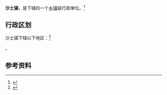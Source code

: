 {{中国乡级行政区|37/17/02/100/000}}

'''沙土镇'''，是{{PRC admin/fullname|37/17/02/100/000|3}}下辖的一个[[乡镇|乡镇]]级行政单位。<ref>{{PRC admin/ref sgc|{{PRC admin/parent|37/17/02/100/000}}}}</ref>

== 行政区划 ==

沙土镇下辖以下地区：<ref>{{PRC admin/ref sgc|37/17/02/100/000}}</ref>

{{PRC admin/children|37/17/02/100/000}}。

== 参考资料 ==

{{reflist}}

{{行政区划小作品}}
{{PRC admin/navcat|37/17/02/100/000}}